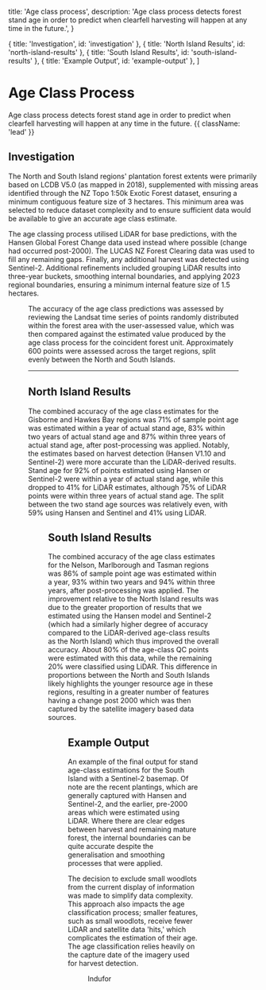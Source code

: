 

  title: 'Age class process',
  description:
    'Age class process detects forest stand age in order to predict when clearfell harvesting will happen at any time in the future.',
}

  { title: 'Investigation', id: 'investigation' },
  { title: 'North Island Results', id: 'north-island-results' },
  { title: 'South Island Results', id: 'south-island-results' },
  { title: 'Example Output', id: 'example-output' },
]

# Age Class Process 

Age class process detects forest stand age in order to predict when clearfell harvesting will happen at any time in the future. {{ className: 'lead' }}

## Investigation

The North and South Island regions' plantation forest extents were primarily based on LCDB V5.0 (as mapped in 2018), supplemented with missing areas identified through the NZ Topo 1:50k Exotic Forest dataset, ensuring a minimum contiguous feature size of 3 hectares. This minimum area was selected to reduce dataset complexity and to ensure sufficient data would be available to give an accurate age class estimate.

The age classing process utilised LiDAR for base predictions, with the Hansen Global Forest Change data used instead where possible (change had occurred post-2000). The LUCAS NZ Forest Clearing data was used to fill any remaining gaps. Finally, any additional harvest was detected using Sentinel-2. Additional refinements included grouping LiDAR results into three-year buckets, smoothing internal boundaries, and applying 2023 regional boundaries, ensuring a minimum internal feature size of 1.5 hectares.

<Figure src={ageClassProcess} srcDark={ageClassProcessDark} alt="Age class process." caption="Age class process diagram." />

The accuracy of the age class predictions was assessed by reviewing the Landsat time series of points randomly distributed within the forest area with the user-assessed value, which was then compared against the estimated value produced by the age class process for the coincident forest unit. Approximately 600 points were assessed across the target regions, split evenly between the North and South Islands.

***

## North Island Results

The combined accuracy of the age class estimates for the Gisborne and Hawkes Bay regions was 71% of sample point age was estimated within a year of actual stand age, 83% within two years of actual stand age and 87% within three years of actual stand age, after post-processing was applied. Notably, the estimates based on harvest detection (Hansen V1.10 and Sentinel-2) were more accurate than the LiDAR-derived results. Stand age for 92% of points estimated using Hansen or Sentinel-2 were within a year of actual stand age, while this dropped to 41% for LiDAR estimates, although 75% of LiDAR points were within three years of actual stand age. The split between the two stand age sources was relatively even, with 59% using Hansen and Sentinel and 41% using LiDAR.

<Figure src={northIsland} alt="North Island age accuracy." />

## South Island Results

The combined accuracy of the age class estimates for the Nelson, Marlborough and Tasman regions was 86% of sample point age was estimated within a year, 93% within two years and 94% within three years, after post-processing was applied. The improvement relative to the North Island results was due to the greater proportion of results that we estimated using the Hansen model and Sentinel-2 (which had a similarly higher degree of accuracy compared to the LiDAR-derived age-class results as the North Island) which thus improved the overall accuracy. About 80% of the age-class QC points were estimated with this data, while the remaining 20% were classified using LiDAR. This difference in proportions between the North and South Islands likely highlights the younger resource age in these regions, resulting in a greater number of features having a change post 2000 which was then captured by the satellite imagery based data sources. 

<Figure src={southIsland} alt="South Island age accuracy." />

## Example Output

An example of the final output for stand age-class estimations for the South Island with a Sentinel-2 basemap. Of note are the recent plantings, which are generally captured with Hansen and Sentinel-2, and the earlier, pre-2000 areas which were estimated using LiDAR. Where there are clear edges between harvest and remaining mature forest, the internal boundaries can be quite accurate despite the generalisation and smoothing processes that were applied.

<Note>
    The decision to exclude small woodlots from the current display of information was made to simplify data complexity. This approach also impacts the age classification process; smaller features, such as small woodlots, receive fewer LiDAR and satellite data 'hits,' which complicates the estimation of their age. The age classification relies heavily on the capture date of the imagery used for harvest detection.
</Note>

<Figure src={output} alt="Early output example visualisation for the South Island." caption="Contains modified Copernicus Sentinel data 2023, processed in Google Earth Engine." />

<Author>
    Indufor
</Author>

